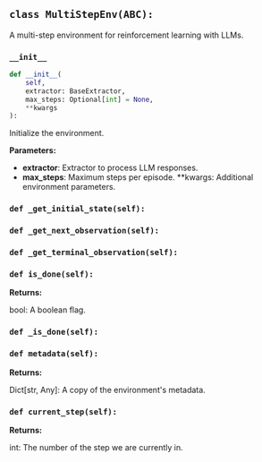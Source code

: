 <a id="camel.environments.multi_step"></a>

<a id="camel.environments.multi_step.MultiStepEnv"></a>

## `class MultiStepEnv(ABC):`

A multi-step environment for reinforcement learning with LLMs.

<a id="camel.environments.multi_step.MultiStepEnv.__init__"></a>

### `__init__`

```python
def __init__(
    self,
    extractor: BaseExtractor,
    max_steps: Optional[int] = None,
    **kwargs
):
```

Initialize the environment.

**Parameters:**

- **extractor**: Extractor to process LLM responses.
- **max_steps**: Maximum steps per episode. **kwargs: Additional environment parameters.

<a id="camel.environments.multi_step.MultiStepEnv._get_initial_state"></a>

### `def _get_initial_state(self):`

<a id="camel.environments.multi_step.MultiStepEnv._get_next_observation"></a>

### `def _get_next_observation(self):`

<a id="camel.environments.multi_step.MultiStepEnv._get_terminal_observation"></a>

### `def _get_terminal_observation(self):`

<a id="camel.environments.multi_step.MultiStepEnv.is_done"></a>

### `def is_done(self):`

**Returns:**

  bool: A boolean flag.

<a id="camel.environments.multi_step.MultiStepEnv._is_done"></a>

### `def _is_done(self):`

<a id="camel.environments.multi_step.MultiStepEnv.metadata"></a>

### `def metadata(self):`

**Returns:**

  Dict[str, Any]: A copy of the environment's metadata.

<a id="camel.environments.multi_step.MultiStepEnv.current_step"></a>

### `def current_step(self):`

**Returns:**

  int: The number of the step we are currently in.
